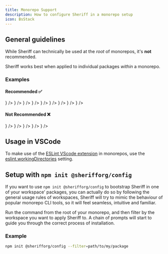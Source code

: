 ```yaml
---
title: Monorepo Support
description: How to configure Sheriff in a monorepo setup
icon: BsStack
---
```



## General guidelines

While Sheriff can technically be used at the _root_ of monorepos, it's **not** recommended.

Sheriff works best when applied to individual packages _within_ a monorepo.

### Examples

#### Recommended ✅

<Files>
  <Folder name="apps" defaultOpen>
    <Folder name="website" defaultOpen>
      <File name="eslint.config.mjs" icon={<RiJavascriptFill />} />
    </Folder>
    <Folder name="docs" defaultOpen>
      <File name="eslint.config.mjs" icon={<RiJavascriptFill />} />
    </Folder>
  </Folder>
  <Folder name="packages" defaultOpen>
    <Folder name="ui" defaultOpen>
      <File name="eslint.config.mjs" icon={<RiJavascriptFill />} />
    </Folder>
    <Folder name="utils" defaultOpen>
      <File name="eslint.config.mjs" icon={<RiJavascriptFill />} />
    </Folder>
    <Folder name="types" defaultOpen>
      <File name="eslint.config.mjs" icon={<RiJavascriptFill />} />
    </Folder>
  </Folder>
  <File name="package.json" icon={<VscJson />} />
  <File name="pnpm-lock.yaml" icon={<SiPnpm />} />
  <File name=".gitignore" icon={<ImGit />} />
  <File name="README" icon={<LiaReadme />} />
</Files>


#### Not Recommended ❌

<Files>
  <Folder name="apps" defaultOpen>
    <Folder name="website" />
    <Folder name="docs" />
  </Folder>
  <Folder name="packages" defaultOpen>
    <Folder name="ui" />
    <Folder name="utils" />
    <Folder name="types" />
  </Folder>
  <File name="eslint.config.mjs" icon={<RiJavascriptFill />} />
  <File name="package.json" icon={<VscJson />} />
  <File name="pnpm-lock.yaml" icon={<SiPnpm />} />
  <File name=".gitignore" icon={<ImGit />} />
  <File name="README" icon={<LiaReadme />} />
</Files>

## Usage in VSCode

To make use of the [ESLint VScode extension](https://marketplace.visualstudio.com/items?itemName=dbaeumer.vscode-eslint) in monorepos, use the [eslint.workingDirectories](https://github.com/microsoft/vscode-eslint#mono-repository-setup) setting.

## Setup with `npm init @sherifforg/config`

If you want to use `npm init @sherifforg/config` to bootstrap Sheriff in one of your workspace' packages, you can actually do so by following the general usage rules of workspaces, Sheriff will try to mimic the behaviour of popular monorepo CLI tools, so it will feel seamless, intuitive and familiar.

Run the command from the root of your monorepo, and then filter by the workspace you want to apply Sheriff to. A chain of prompts will start to guide you through the correct process of installation.

### Example

```bash
npm init @sherifforg/config --filter=path/to/my/package
```
